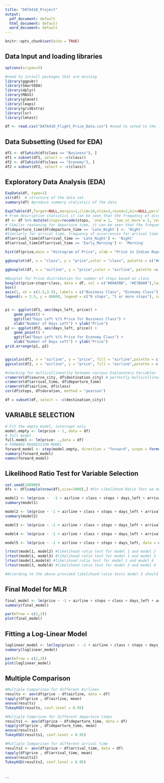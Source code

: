 ```yaml
---
title: "DATA410_Project"
output:
  pdf_document: default
  html_document: default
  word_document: default
---
```


```r
knitr::opts_chunk$set(echo = TRUE)
```

## Data Input and loading libraries

```r
options(scipen=5)

#need to install packages that are missing 
library(ggpubr)
library(SmartEDA)
library(dplyr)
library(MASS)
library(glmnet)
library(leaps)
library(gridExtra)
library(lsr)
library(lmtest)

df <- read.csv("DATA410_Flight_Price_Data.csv") #need to setwd to the location of this file
```

## Data Subsetting (Used for EDA)

```r
df1 <- df[which(df$class == "Business"), ]
df1 = subset(df1, select = -c(class))
df2 <- df[which(df$class == "Economy"), ]
df2 = subset(df2, select = -c(class))
```

## Exploratory Data Analysis (EDA)

```r
ExpData(df, type=1)
str(df)  # structure of the data set
summary(df) #produce summary statistics of the data 

ExpCTable(df,Target=NULL,margin=1,clim=10,nlim=3,round=2,bin=NULL,per=T) #descriptive statistics with frequency for all categorical variables 
# From descriptive statistics it can be seen that the frequency of occurrence for number of stops = two or more is 0.46 percent which is a very small percentage. Therefore we re-coded the column of number of stops to a binary variable with 0 = 0 number of stops and 1 = 1 or more stops.
df <- df %>% mutate(stops=recode(stops, `one`= 1, `two_or_more`= 1,`zero`= 0))
# Similar reasoning for departure time, it can be seen that the frequency of occurrence for departure time = Late Night is 0.79 percent which is a very small percentage. So we re-coded departure time such that both late night and night are combined into one category Night
df$departure_time[df$departure_time == 'Late_Night'] <- 'Night'
#Similarly for arrival time, frequency of occurrences for arrival time = Early Morning is 2.93	and arrival_time for Late_Night is 5.03	so we combine Early Morning to Morning and Late Night to Night 
df$arrival_time[df$arrival_time == 'Late_Night'] <- 'Night'
df$arrival_time[df$arrival_time == 'Early_Morning'] <- 'Morning'

hist(df$price,main = "Histogram of Price", xlab = "Price in Indian Rupees") #histogram for distribution of response variable Y = Price

ggboxplot(df, x = "class", y = "price",color = "class", palette = c("#eb8060","#d9b1f0")) #Price distribution for economy v/s business class 

ggboxplot(df, x = "airline", y = "price",color = "airline", palette =c("#00AFBB", "#E7B800", "#FC4E07", "#eb8060","#d9b1f0", "#b9e38d")) #Price Dsitribution for various Airlines

#Boxplot for Price distribution for number of stops based on class
boxplot(price~stops*class, data = df, col = c("#00AFBB", "#E7B800"),las = 2, ylim = c(0,70000), ylab = "Price", main = "Price VS Stops, Stratified by Class", axes = F) 
box()
axis(1, at = c(1.5,3.5), labels = c("Business Class", "Economy Class"))
legend(x = 3.5, y = 68000, legend = c("0 stops", "1 or more stops"), col = c("#00AFBB", "#E7B800"), pch = 15, cex = 0.8)


p1 <- ggplot(df1, aes(days_left, price)) +
    geom_point() +
    ggtitle("Days Left V/S Price for Business Class") +
    xlab("Number of Days Left") + ylab("Price")
p2 <- ggplot(df2, aes(days_left, price)) +
    geom_point() +
    ggtitle("Days Left V/S Price for Economy Class") +
    xlab("Number of Days Left") + ylab("Price")
grid.arrange(p1, p2) 


ggviolin(df1, x = "airline", y = "price", fill = "airline",palette = c("#00AFBB", "#E7B800", "#FC4E07", "#eb8060","#d9b1f0", "#b9e38d"), title = "Airline v/s Price for Business Class", xlab = "Airline", ylab = "Price") #Violin plot for price v/s airline for Business Class
ggviolin(df2, x = "airline", y = "price", fill = "airline",palette = c("#00AFBB", "#E7B800", "#FC4E07", "#eb8060","#d9b1f0", "#b9e38d"), title = "Airline v/s Price for Economy Class", xlab = "Airline", ylab = "Price") #Violin Plot for price v/s airline for Economy Class
```

```r
#checking for multicollinearity between various Explanatory Variables
cramersV(df$source_city, df$destination_city) # perfectly multicollinear therefore we excluded destination_city from the data for model fit
cramersV(df$arrival_time, df$departure_time)
cramersV(df$airline, df$class)
cor(df$stops, df$duration, method = "pearson")

df = subset(df, select = -c(destination_city))
```

## VARIABLE SELECTION 

```r
# Fit the empty model, intercept only 
model.empty <- lm(price ~ 1, data = df)
# full model 
full.model <- lm(price~ .,data = df)
# FORWARD REGRESSION MODEL
forward_model <- step(model.empty, direction = "forward", scope = formula(full.model))
summary(forward_model)
names(forward_model)
```

## Likelihood Ratio Test for Variable Selection
```r
set.seed(240900)
dfs <- df[sample(nrow(df),size=1000),] #For Likelihood Ratio Test we do simple random sampling of size=500 observations since  even non-significant differences show significant due to large sample size

model1 <- lm(price ~  -1 + airline + class + stops + days_left + arrival_time + departure_time + duration + source_city, data = dfs)
summary(model1)

model2 <- lm(price ~ -1 + airline + class + stops + days_left + arrival_time + departure_time + duration, data = dfs)
summary(model2)

model3 <- lm(price ~ -1 + airline + class + stops + days_left + arrival_time + departure_time, data = dfs )

model4 <- lm(price ~ -1 + airline + class + stops + days_left + arrival_time, data = dfs)

model5 <- lm(price ~ -1 + airline + class + stops + days_left, data = dfs)

lrtest(model1, model2) #likelihood ratio test for model 1 and model 2 
lrtest(model1, model3) #likelihood ratio test for model 1 and model 3
lrtest(model1,model4) #likelihood ratio test for model 1 and model 4
lrtest(model3, model4) #likelihood ratio test for model 3 and model 4

#According to the above provided likelihood ratio tests model 3 should be used
```

## Final Model for MLR 
```r
final_model <- lm(price ~ -1 + airline + stops + class + days_left + arrival_time + departure_time, data = df)
summary(final_model)

par(mfrow = c(2,2))
plot(final_model)
```


## Fitting a Log-Linear Model

```r
loglinear_model <- lm(log(price) ~ -1 + airline + class + stops + days_left + arrival_time + departure_time, data = df )
summary(loglinear_model)

par(mfrow = c(2,2))
plot(loglinear_model)
```

## Multiple Comparison 

```r
#Multiple Comparison for different Airlines
results <- aov(df$price ~ df$airline, data = df)
tapply(df$price , df$airline, mean)
anova(results)
TukeyHSD(results, conf.level = 0.95) 

#Multiple Comprison for different departure times
results1 <- aov(df$price ~ df$departure_time, data = df)
tapply(df$price , df$departure_time, mean)
anova(results1)
TukeyHSD(results1, conf.level = 0.95)

#Mutliple Comparison for different arrival time
results2 <- aov(df$price ~ df$arrival_time, data = df)
tapply(df$price , df$arrival_time, mean)
anova(results2)
TukeyHSD(results2, conf.level = 0.95)
```

#





```
